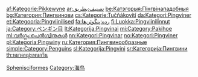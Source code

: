 {{commonscat|Sphenisciformes|Category:企鹅目}}
[[Category:南极鸟类|Sphenisciformes]]
[[Category:海鸟|Category:海鸟]]

[[af:Kategorie:Pikkewyne|af:Kategorie:Pikkewyne]]
[[ar:تصنيف:بطريق|ar:تصنيف:بطريق]]
[[be:Катэгорыя:Пінгвінападобныя|be:Катэгорыя:Пінгвінападобныя]]
[[bg:Категория:Пингвинови|bg:Категория:Пингвинови]]
[[cs:Kategorie:Tučňákovití|cs:Kategorie:Tučňákovití]]
[[da:Kategori:Pingviner|da:Kategori:Pingviner]]
[[et:Kategooria:Pingviinilised|et:Kategooria:Pingviinilised]]
[[fa:رده:پنگوئن‌ها|fa:رده:پنگوئن‌ها]]
[[fi:Luokka:Pingviinilinnut|fi:Luokka:Pingviinilinnut]]
[[ja:Category:ペンギン目|ja:Category:ペンギン目]]
[[lt:Kategorija:Pingvinai|lt:Kategorija:Pingvinai]]
[[mi:Category:Pakihoe|mi:Category:Pakihoe]]
[[ml:വർഗ്ഗം:പെൻ‌ഗ്വിനുകൾ|ml:വർഗ്ഗം:പെൻ‌ഗ്വിനുകൾ]]
[[nn:Kategori:Pingvinar|nn:Kategori:Pingvinar]]
[[no:Kategori:Pingviner|no:Kategori:Pingviner]]
[[pl:Kategoria:Pingwiny|pl:Kategoria:Pingwiny]]
[[ru:Категория:Пингвинообразные|ru:Категория:Пингвинообразные]]
[[simple:Category:Penguins|simple:Category:Penguins]]
[[sl:Kategorija:Pingvini|sl:Kategorija:Pingvini]]
[[sr:Категорија:Пингвини|sr:Категорија:Пингвини]]
[[th:หมวดหมู่:เพนกวิน|th:หมวดหมู่:เพนกวิน]]